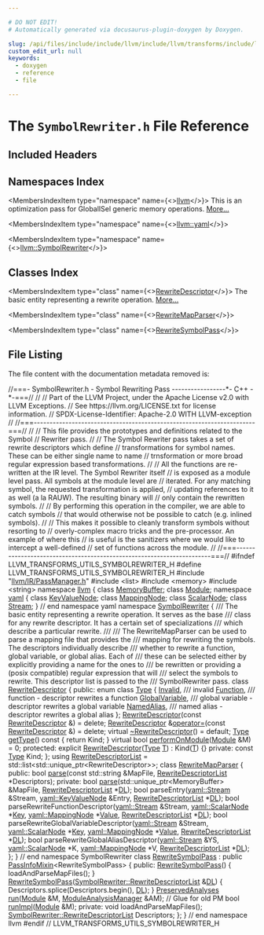 ```yaml
---

# DO NOT EDIT!
# Automatically generated via docusaurus-plugin-doxygen by Doxygen.

slug: /api/files/include/include/llvm/include/llvm/transforms/include/llvm/transforms/utils/symbolrewriter-h
custom_edit_url: null
keywords:
  - doxygen
  - reference
  - file

---
```





# The `SymbolRewriter.h` File Reference

<DoxygenPage pluginConfig={pluginConfig}>



## Included Headers

<IncludesList>
<IncludesListItem
  filePath="llvm/IR/PassManager.h"
  permalink="/docs/api/files/include/include/llvm/include/llvm/ir/passmanager-h"
  isLocal="true" />
<IncludesListItem
  filePath="list"
  permalink=""
  isLocal="false" />
<IncludesListItem
  filePath="memory"
  permalink=""
  isLocal="false" />
<IncludesListItem
  filePath="string"
  permalink=""
  isLocal="false" />
</IncludesList>

## Namespaces Index

<MembersIndex>

<MembersIndexItem
  type="namespace"
  name={<><a href="/docs/api/namespaces/llvm">llvm</a></>}>
This is an optimization pass for GlobalISel generic memory operations. <a href="/docs/api/namespaces/llvm/#details">More...</a>
</MembersIndexItem>

<MembersIndexItem
  type="namespace"
  name={<><a href="/docs/api/namespaces/llvm/yaml">llvm::yaml</a></>}>
</MembersIndexItem>

<MembersIndexItem
  type="namespace"
  name={<><a href="/docs/api/namespaces/llvm/symbolrewriter">llvm::SymbolRewriter</a></>}>
</MembersIndexItem>

</MembersIndex>

## Classes Index

<MembersIndex>

<MembersIndexItem
  type="class"
  name={<><a href="/docs/api/classes/llvm/symbolrewriter/rewritedescriptor">RewriteDescriptor</a></>}>
The basic entity representing a rewrite operation. <a href="/docs/api/classes/llvm/symbolrewriter/rewritedescriptor/#details">More...</a>
</MembersIndexItem>

<MembersIndexItem
  type="class"
  name={<><a href="/docs/api/classes/llvm/symbolrewriter/rewritemapparser">RewriteMapParser</a></>}>
</MembersIndexItem>

<MembersIndexItem
  type="class"
  name={<><a href="/docs/api/classes/llvm/rewritesymbolpass">RewriteSymbolPass</a></>}>
</MembersIndexItem>

</MembersIndex>


## File Listing

The file content with the documentation metadata removed is:

<ProgramListing>

<Link id="l00001" /><CodeLine lineNumber="1"><Highlight kind="comment">//===- SymbolRewriter.h - Symbol Rewriting Pass -----------------&#42;- C++ -&#42;-===//</Highlight><Highlight kind="normal"></Highlight></CodeLine>
<Link id="l00002" /><CodeLine lineNumber="2"><Highlight kind="normal"></Highlight><Highlight kind="comment">//</Highlight><Highlight kind="normal"></Highlight></CodeLine>
<Link id="l00003" /><CodeLine lineNumber="3"><Highlight kind="normal"></Highlight><Highlight kind="comment">// Part of the LLVM Project, under the Apache License v2.0 with LLVM Exceptions.</Highlight><Highlight kind="normal"></Highlight></CodeLine>
<Link id="l00004" /><CodeLine lineNumber="4"><Highlight kind="normal"></Highlight><Highlight kind="comment">// See https://llvm.org/LICENSE.txt for license information.</Highlight><Highlight kind="normal"></Highlight></CodeLine>
<Link id="l00005" /><CodeLine lineNumber="5"><Highlight kind="normal"></Highlight><Highlight kind="comment">// SPDX-License-Identifier: Apache-2.0 WITH LLVM-exception</Highlight><Highlight kind="normal"></Highlight></CodeLine>
<Link id="l00006" /><CodeLine lineNumber="6"><Highlight kind="normal"></Highlight><Highlight kind="comment">//</Highlight><Highlight kind="normal"></Highlight></CodeLine>
<Link id="l00007" /><CodeLine lineNumber="7"><Highlight kind="normal"></Highlight><Highlight kind="comment">//===----------------------------------------------------------------------===//</Highlight><Highlight kind="normal"></Highlight></CodeLine>
<Link id="l00008" /><CodeLine lineNumber="8"><Highlight kind="normal"></Highlight><Highlight kind="comment">//</Highlight><Highlight kind="normal"></Highlight></CodeLine>
<Link id="l00009" /><CodeLine lineNumber="9"><Highlight kind="normal"></Highlight><Highlight kind="comment">// This file provides the prototypes and definitions related to the Symbol</Highlight><Highlight kind="normal"></Highlight></CodeLine>
<Link id="l00010" /><CodeLine lineNumber="10"><Highlight kind="normal"></Highlight><Highlight kind="comment">// Rewriter pass.</Highlight><Highlight kind="normal"></Highlight></CodeLine>
<Link id="l00011" /><CodeLine lineNumber="11"><Highlight kind="normal"></Highlight><Highlight kind="comment">//</Highlight><Highlight kind="normal"></Highlight></CodeLine>
<Link id="l00012" /><CodeLine lineNumber="12"><Highlight kind="normal"></Highlight><Highlight kind="comment">// The Symbol Rewriter pass takes a set of rewrite descriptors which define</Highlight><Highlight kind="normal"></Highlight></CodeLine>
<Link id="l00013" /><CodeLine lineNumber="13"><Highlight kind="normal"></Highlight><Highlight kind="comment">// transformations for symbol names.  These can be either single name to name</Highlight><Highlight kind="normal"></Highlight></CodeLine>
<Link id="l00014" /><CodeLine lineNumber="14"><Highlight kind="normal"></Highlight><Highlight kind="comment">// trnsformation or more broad regular expression based transformations.</Highlight><Highlight kind="normal"></Highlight></CodeLine>
<Link id="l00015" /><CodeLine lineNumber="15"><Highlight kind="normal"></Highlight><Highlight kind="comment">//</Highlight><Highlight kind="normal"></Highlight></CodeLine>
<Link id="l00016" /><CodeLine lineNumber="16"><Highlight kind="normal"></Highlight><Highlight kind="comment">// All the functions are re-written at the IR level.  The Symbol Rewriter itself</Highlight><Highlight kind="normal"></Highlight></CodeLine>
<Link id="l00017" /><CodeLine lineNumber="17"><Highlight kind="normal"></Highlight><Highlight kind="comment">// is exposed as a module level pass.  All symbols at the module level are</Highlight><Highlight kind="normal"></Highlight></CodeLine>
<Link id="l00018" /><CodeLine lineNumber="18"><Highlight kind="normal"></Highlight><Highlight kind="comment">// iterated.  For any matching symbol, the requested transformation is applied,</Highlight><Highlight kind="normal"></Highlight></CodeLine>
<Link id="l00019" /><CodeLine lineNumber="19"><Highlight kind="normal"></Highlight><Highlight kind="comment">// updating references to it as well (a la RAUW).  The resulting binary will</Highlight><Highlight kind="normal"></Highlight></CodeLine>
<Link id="l00020" /><CodeLine lineNumber="20"><Highlight kind="normal"></Highlight><Highlight kind="comment">// only contain the rewritten symbols.</Highlight><Highlight kind="normal"></Highlight></CodeLine>
<Link id="l00021" /><CodeLine lineNumber="21"><Highlight kind="normal"></Highlight><Highlight kind="comment">//</Highlight><Highlight kind="normal"></Highlight></CodeLine>
<Link id="l00022" /><CodeLine lineNumber="22"><Highlight kind="normal"></Highlight><Highlight kind="comment">// By performing this operation in the compiler, we are able to catch symbols</Highlight><Highlight kind="normal"></Highlight></CodeLine>
<Link id="l00023" /><CodeLine lineNumber="23"><Highlight kind="normal"></Highlight><Highlight kind="comment">// that would otherwise not be possible to catch (e.g. inlined symbols).</Highlight><Highlight kind="normal"></Highlight></CodeLine>
<Link id="l00024" /><CodeLine lineNumber="24"><Highlight kind="normal"></Highlight><Highlight kind="comment">//</Highlight><Highlight kind="normal"></Highlight></CodeLine>
<Link id="l00025" /><CodeLine lineNumber="25"><Highlight kind="normal"></Highlight><Highlight kind="comment">// This makes it possible to cleanly transform symbols without resorting to</Highlight><Highlight kind="normal"></Highlight></CodeLine>
<Link id="l00026" /><CodeLine lineNumber="26"><Highlight kind="normal"></Highlight><Highlight kind="comment">// overly-complex macro tricks and the pre-processor.  An example of where this</Highlight><Highlight kind="normal"></Highlight></CodeLine>
<Link id="l00027" /><CodeLine lineNumber="27"><Highlight kind="normal"></Highlight><Highlight kind="comment">// is useful is the sanitizers where we would like to intercept a well-defined</Highlight><Highlight kind="normal"></Highlight></CodeLine>
<Link id="l00028" /><CodeLine lineNumber="28"><Highlight kind="normal"></Highlight><Highlight kind="comment">// set of functions across the module.</Highlight><Highlight kind="normal"></Highlight></CodeLine>
<Link id="l00029" /><CodeLine lineNumber="29"><Highlight kind="normal"></Highlight><Highlight kind="comment">//</Highlight><Highlight kind="normal"></Highlight></CodeLine>
<Link id="l00030" /><CodeLine lineNumber="30"><Highlight kind="normal"></Highlight><Highlight kind="comment">//===----------------------------------------------------------------------===//</Highlight><Highlight kind="normal"></Highlight></CodeLine>
<Link id="l00031" /><CodeLine lineNumber="31"><Highlight kind="normal"></Highlight></CodeLine>
<Link id="l00032" /><CodeLine lineNumber="32"><Highlight kind="normal"></Highlight><Highlight kind="preprocessor">#ifndef LLVM&#95;TRANSFORMS&#95;UTILS&#95;SYMBOLREWRITER&#95;H</Highlight><Highlight kind="normal"></Highlight></CodeLine>
<Link id="l00033" /><CodeLine lineNumber="33"><Highlight kind="normal"></Highlight><Highlight kind="preprocessor">#define LLVM&#95;TRANSFORMS&#95;UTILS&#95;SYMBOLREWRITER&#95;H</Highlight><Highlight kind="normal"></Highlight></CodeLine>
<Link id="l00034" /><CodeLine lineNumber="34"><Highlight kind="normal"></Highlight></CodeLine>
<Link id="l00035" /><CodeLine lineNumber="35"><Highlight kind="normal"></Highlight><Highlight kind="preprocessor">#include &quot;<a href="/docs/api/files/include/include/llvm/include/llvm/ir/passmanager-h">llvm/IR/PassManager.h</a>&quot;</Highlight><Highlight kind="normal"></Highlight></CodeLine>
<Link id="l00036" /><CodeLine lineNumber="36"><Highlight kind="normal"></Highlight><Highlight kind="preprocessor">#include &lt;list&gt;</Highlight><Highlight kind="normal"></Highlight></CodeLine>
<Link id="l00037" /><CodeLine lineNumber="37"><Highlight kind="normal"></Highlight><Highlight kind="preprocessor">#include &lt;memory&gt;</Highlight><Highlight kind="normal"></Highlight></CodeLine>
<Link id="l00038" /><CodeLine lineNumber="38"><Highlight kind="normal"></Highlight><Highlight kind="preprocessor">#include &lt;string&gt;</Highlight><Highlight kind="normal"></Highlight></CodeLine>
<Link id="l00039" /><CodeLine lineNumber="39"><Highlight kind="normal"></Highlight></CodeLine>
<Link id="l00040" /><CodeLine lineNumber="40"><Highlight kind="normal"></Highlight><Highlight kind="keyword">namespace </Highlight><Highlight kind="normal"><a href="/docs/api/namespaces/llvm">llvm</a> &#123;</Highlight></CodeLine>
<Link id="l00041" /><CodeLine lineNumber="41"><Highlight kind="normal"></Highlight></CodeLine>
<Link id="l00042" /><CodeLine lineNumber="42"><Highlight kind="normal"></Highlight><Highlight kind="keyword">class </Highlight><Highlight kind="normal"><a href="/docs/api/classes/llvm/memorybuffer">MemoryBuffer</a>;</Highlight></CodeLine>
<Link id="l00043" /><CodeLine lineNumber="43"><Highlight kind="normal"></Highlight><Highlight kind="keyword">class </Highlight><Highlight kind="normal"><a href="/docs/api/classes/llvm/module">Module</a>;</Highlight></CodeLine>
<Link id="l00044" /><CodeLine lineNumber="44"><Highlight kind="normal"></Highlight></CodeLine>
<Link id="l00045" /><CodeLine lineNumber="45"><Highlight kind="normal"></Highlight><Highlight kind="keyword">namespace </Highlight><Highlight kind="normal"><a href="/docs/api/namespaces/llvm/yaml">yaml</a> &#123;</Highlight></CodeLine>
<Link id="l00046" /><CodeLine lineNumber="46"><Highlight kind="normal"></Highlight></CodeLine>
<Link id="l00047" /><CodeLine lineNumber="47"><Highlight kind="normal"></Highlight><Highlight kind="keyword">class </Highlight><Highlight kind="normal"><a href="/docs/api/classes/llvm/yaml/keyvaluenode">KeyValueNode</a>;</Highlight></CodeLine>
<Link id="l00048" /><CodeLine lineNumber="48"><Highlight kind="normal"></Highlight><Highlight kind="keyword">class </Highlight><Highlight kind="normal"><a href="/docs/api/classes/llvm/yaml/mappingnode">MappingNode</a>;</Highlight></CodeLine>
<Link id="l00049" /><CodeLine lineNumber="49"><Highlight kind="normal"></Highlight><Highlight kind="keyword">class </Highlight><Highlight kind="normal"><a href="/docs/api/classes/llvm/yaml/scalarnode">ScalarNode</a>;</Highlight></CodeLine>
<Link id="l00050" /><CodeLine lineNumber="50"><Highlight kind="normal"></Highlight><Highlight kind="keyword">class </Highlight><Highlight kind="normal"><a href="/docs/api/classes/llvm/yaml/stream">Stream</a>;</Highlight></CodeLine>
<Link id="l00051" /><CodeLine lineNumber="51"><Highlight kind="normal"></Highlight></CodeLine>
<Link id="l00052" /><CodeLine lineNumber="52"><Highlight kind="normal">&#125; </Highlight><Highlight kind="comment">// end namespace yaml</Highlight><Highlight kind="normal"></Highlight></CodeLine>
<Link id="l00053" /><CodeLine lineNumber="53"><Highlight kind="normal"></Highlight></CodeLine>
<Link id="l00054" /><CodeLine lineNumber="54" lineLink="/docs/api/namespaces/llvm/symbolrewriter"><Highlight kind="normal"></Highlight><Highlight kind="keyword">namespace </Highlight><Highlight kind="normal"><a href="/docs/api/namespaces/llvm/symbolrewriter">SymbolRewriter</a> &#123;</Highlight></CodeLine>
<Link id="l00055" /><CodeLine lineNumber="55"><Highlight kind="normal"></Highlight><Highlight kind="comment"></Highlight></CodeLine>
<Link id="l00056" /><CodeLine lineNumber="56"><Highlight kind="comment">/// The basic entity representing a rewrite operation.  It serves as the base</Highlight></CodeLine>
<Link id="l00057" /><CodeLine lineNumber="57"><Highlight kind="comment">/// class for any rewrite descriptor.  It has a certain set of specializations</Highlight></CodeLine>
<Link id="l00058" /><CodeLine lineNumber="58"><Highlight kind="comment">/// which describe a particular rewrite.</Highlight></CodeLine>
<Link id="l00059" /><CodeLine lineNumber="59"><Highlight kind="comment">///</Highlight></CodeLine>
<Link id="l00060" /><CodeLine lineNumber="60"><Highlight kind="comment">/// The RewriteMapParser can be used to parse a mapping file that provides the</Highlight></CodeLine>
<Link id="l00061" /><CodeLine lineNumber="61"><Highlight kind="comment">/// mapping for rewriting the symbols.  The descriptors individually describe</Highlight></CodeLine>
<Link id="l00062" /><CodeLine lineNumber="62"><Highlight kind="comment">/// whether to rewrite a function, global variable, or global alias.  Each of</Highlight></CodeLine>
<Link id="l00063" /><CodeLine lineNumber="63"><Highlight kind="comment">/// these can be selected either by explicitly providing a name for the ones to</Highlight></CodeLine>
<Link id="l00064" /><CodeLine lineNumber="64"><Highlight kind="comment">/// be rewritten or providing a (posix compatible) regular expression that will</Highlight></CodeLine>
<Link id="l00065" /><CodeLine lineNumber="65"><Highlight kind="comment">/// select the symbols to rewrite.  This descriptor list is passed to the</Highlight></CodeLine>
<Link id="l00066" /><CodeLine lineNumber="66"><Highlight kind="comment">/// SymbolRewriter pass.</Highlight><Highlight kind="normal"></Highlight></CodeLine>
<Link id="l00067" /><CodeLine lineNumber="67" lineLink="/docs/api/classes/llvm/symbolrewriter/rewritedescriptor"><Highlight kind="normal"></Highlight><Highlight kind="keyword">class </Highlight><Highlight kind="normal"><a href="/docs/api/classes/llvm/symbolrewriter/rewritedescriptor/#a530e03080c8232c38aefcf852d86e952">RewriteDescriptor</a> &#123;</Highlight></CodeLine>
<Link id="l00068" /><CodeLine lineNumber="68"><Highlight kind="normal"></Highlight><Highlight kind="keyword">public</Highlight><Highlight kind="normal">:</Highlight></CodeLine>
<Link id="l00069" /><CodeLine lineNumber="69" lineLink="/docs/api/classes/llvm/symbolrewriter/rewritedescriptor/#aa2b16bcd3ad27db4f709afb257096018"><Highlight kind="normal">  </Highlight><Highlight kind="keyword">enum class</Highlight><Highlight kind="normal"> <a href="/docs/api/classes/llvm/symbolrewriter/rewritedescriptor/#aa2b16bcd3ad27db4f709afb257096018">Type</a> &#123;</Highlight></CodeLine>
<Link id="l00070" /><CodeLine lineNumber="70" lineLink="/docs/api/classes/llvm/symbolrewriter/rewritedescriptor/#aa2b16bcd3ad27db4f709afb257096018a4bbb8f967da6d1a610596d7257179c2b"><Highlight kind="normal">    <a href="/docs/api/classes/llvm/symbolrewriter/rewritedescriptor/#aa2b16bcd3ad27db4f709afb257096018a4bbb8f967da6d1a610596d7257179c2b">Invalid</a>,        </Highlight><Highlight kind="comment">/// invalid</Highlight><Highlight kind="normal"></Highlight></CodeLine>
<Link id="l00071" /><CodeLine lineNumber="71" lineLink="/docs/api/classes/llvm/symbolrewriter/rewritedescriptor/#aa2b16bcd3ad27db4f709afb257096018a86408593c34af77fdd90df932f8b5261"><Highlight kind="normal">    <a href="/docs/api/classes/llvm/symbolrewriter/rewritedescriptor/#aa2b16bcd3ad27db4f709afb257096018a86408593c34af77fdd90df932f8b5261">Function</a>,       </Highlight><Highlight kind="comment">/// function - descriptor rewrites a function</Highlight><Highlight kind="normal"></Highlight></CodeLine>
<Link id="l00072" /><CodeLine lineNumber="72" lineLink="/docs/api/classes/llvm/symbolrewriter/rewritedescriptor/#aa2b16bcd3ad27db4f709afb257096018a43cd1cbc4ca88c2a2c8da1411bed1e41"><Highlight kind="normal">    <a href="/docs/api/classes/llvm/symbolrewriter/rewritedescriptor/#aa2b16bcd3ad27db4f709afb257096018a43cd1cbc4ca88c2a2c8da1411bed1e41">GlobalVariable</a>, </Highlight><Highlight kind="comment">/// global variable - descriptor rewrites a global variable</Highlight><Highlight kind="normal"></Highlight></CodeLine>
<Link id="l00073" /><CodeLine lineNumber="73" lineLink="/docs/api/classes/llvm/symbolrewriter/rewritedescriptor/#aa2b16bcd3ad27db4f709afb257096018ab48a3f56cdfca5e9c72851f56baebbc7"><Highlight kind="normal">    <a href="/docs/api/classes/llvm/symbolrewriter/rewritedescriptor/#aa2b16bcd3ad27db4f709afb257096018ab48a3f56cdfca5e9c72851f56baebbc7">NamedAlias</a>,     </Highlight><Highlight kind="comment">/// named alias - descriptor rewrites a global alias</Highlight><Highlight kind="normal"></Highlight></CodeLine>
<Link id="l00074" /><CodeLine lineNumber="74"><Highlight kind="normal">  &#125;;</Highlight></CodeLine>
<Link id="l00075" /><CodeLine lineNumber="75"><Highlight kind="normal"></Highlight></CodeLine>
<Link id="l00076" /><CodeLine lineNumber="76" lineLink="/docs/api/classes/llvm/symbolrewriter/rewritedescriptor/#a530e03080c8232c38aefcf852d86e952"><Highlight kind="normal">  <a href="/docs/api/classes/llvm/symbolrewriter/rewritedescriptor/#a530e03080c8232c38aefcf852d86e952">RewriteDescriptor</a>(</Highlight><Highlight kind="keyword">const</Highlight><Highlight kind="normal"> <a href="/docs/api/classes/llvm/symbolrewriter/rewritedescriptor/#a530e03080c8232c38aefcf852d86e952">RewriteDescriptor</a> &amp;) = </Highlight><Highlight kind="keyword">delete</Highlight><Highlight kind="normal">;</Highlight></CodeLine>
<Link id="l00077" /><CodeLine lineNumber="77" lineLink="/docs/api/classes/llvm/symbolrewriter/rewritedescriptor/#ad0eed3d5f685ea9023ca7105bf36cf67"><Highlight kind="normal">  <a href="/docs/api/classes/llvm/symbolrewriter/rewritedescriptor/#a530e03080c8232c38aefcf852d86e952">RewriteDescriptor</a> &amp;<a href="/docs/api/classes/llvm/symbolrewriter/rewritedescriptor/#ad0eed3d5f685ea9023ca7105bf36cf67">operator=</a>(</Highlight><Highlight kind="keyword">const</Highlight><Highlight kind="normal"> <a href="/docs/api/classes/llvm/symbolrewriter/rewritedescriptor/#a530e03080c8232c38aefcf852d86e952">RewriteDescriptor</a> &amp;) = </Highlight><Highlight kind="keyword">delete</Highlight><Highlight kind="normal">;</Highlight></CodeLine>
<Link id="l00078" /><CodeLine lineNumber="78" lineLink="/docs/api/classes/llvm/symbolrewriter/rewritedescriptor/#adc3397e995d628babb4561fa4897ef8d"><Highlight kind="normal">  </Highlight><Highlight kind="keyword">virtual</Highlight><Highlight kind="normal"> <a href="/docs/api/classes/llvm/symbolrewriter/rewritedescriptor/#adc3397e995d628babb4561fa4897ef8d">~RewriteDescriptor</a>() = </Highlight><Highlight kind="keywordflow">default</Highlight><Highlight kind="normal">;</Highlight></CodeLine>
<Link id="l00079" /><CodeLine lineNumber="79"><Highlight kind="normal"></Highlight></CodeLine>
<Link id="l00080" /><CodeLine lineNumber="80" lineLink="/docs/api/classes/llvm/symbolrewriter/rewritedescriptor/#a7207398e9e7643bb6430a94ce6dc8247"><Highlight kind="normal">  <a href="/docs/api/classes/llvm/symbolrewriter/rewritedescriptor/#aa2b16bcd3ad27db4f709afb257096018">Type</a> <a href="/docs/api/classes/llvm/symbolrewriter/rewritedescriptor/#a7207398e9e7643bb6430a94ce6dc8247">getType</a>()</Highlight><Highlight kind="keyword"> const </Highlight><Highlight kind="normal">&#123; </Highlight><Highlight kind="keywordflow">return</Highlight><Highlight kind="normal"> Kind; &#125;</Highlight></CodeLine>
<Link id="l00081" /><CodeLine lineNumber="81"><Highlight kind="normal"></Highlight></CodeLine>
<Link id="l00082" /><CodeLine lineNumber="82" lineLink="/docs/api/classes/llvm/symbolrewriter/rewritedescriptor/#ad3e72f5cfd0878a7b8f2d0ee1f9b2429"><Highlight kind="normal">  </Highlight><Highlight kind="keyword">virtual</Highlight><Highlight kind="normal"> </Highlight><Highlight kind="keywordtype">bool</Highlight><Highlight kind="normal"> <a href="/docs/api/classes/llvm/symbolrewriter/rewritedescriptor/#ad3e72f5cfd0878a7b8f2d0ee1f9b2429">performOnModule</a>(<a href="/docs/api/classes/llvm/module">Module</a> &amp;M) = 0;</Highlight></CodeLine>
<Link id="l00083" /><CodeLine lineNumber="83"><Highlight kind="normal"></Highlight></CodeLine>
<Link id="l00084" /><CodeLine lineNumber="84"><Highlight kind="normal"></Highlight><Highlight kind="keyword">protected</Highlight><Highlight kind="normal">:</Highlight></CodeLine>
<Link id="l00085" /><CodeLine lineNumber="85" lineLink="/docs/api/classes/llvm/symbolrewriter/rewritedescriptor/#a3d8ca5c686ef6ea347581a3ea581c2d7"><Highlight kind="normal">  </Highlight><Highlight kind="keyword">explicit</Highlight><Highlight kind="normal"> <a href="/docs/api/classes/llvm/symbolrewriter/rewritedescriptor/#a3d8ca5c686ef6ea347581a3ea581c2d7">RewriteDescriptor</a>(<a href="/docs/api/classes/llvm/symbolrewriter/rewritedescriptor/#aa2b16bcd3ad27db4f709afb257096018">Type</a> <a href="/docs/api/files/lib/lib/target/lib/target/mips/mips16isellowering-cpp/#a0acb682b8260ab1c60b918599864e2e5">T</a>) : Kind(<a href="/docs/api/files/lib/lib/target/lib/target/mips/mips16isellowering-cpp/#a0acb682b8260ab1c60b918599864e2e5">T</a>) &#123;&#125;</Highlight></CodeLine>
<Link id="l00086" /><CodeLine lineNumber="86"><Highlight kind="normal"></Highlight></CodeLine>
<Link id="l00087" /><CodeLine lineNumber="87"><Highlight kind="normal"></Highlight><Highlight kind="keyword">private</Highlight><Highlight kind="normal">:</Highlight></CodeLine>
<Link id="l00088" /><CodeLine lineNumber="88"><Highlight kind="normal">  </Highlight><Highlight kind="keyword">const</Highlight><Highlight kind="normal"> <a href="/docs/api/classes/llvm/type">Type</a> Kind;</Highlight></CodeLine>
<Link id="l00089" /><CodeLine lineNumber="89"><Highlight kind="normal">&#125;;</Highlight></CodeLine>
<Link id="l00090" /><CodeLine lineNumber="90"><Highlight kind="normal"></Highlight></CodeLine>
<Link id="l00091" /><CodeLine lineNumber="91" lineLink="/docs/api/namespaces/llvm/symbolrewriter/#a0595c7fd39f8a8f9819d30602e4335f7"><Highlight kind="normal"></Highlight><Highlight kind="keyword">using </Highlight><Highlight kind="normal"><a href="/docs/api/namespaces/llvm/symbolrewriter/#a0595c7fd39f8a8f9819d30602e4335f7">RewriteDescriptorList</a> = std::list&lt;std::unique&#95;ptr&lt;RewriteDescriptor&gt;&gt;;</Highlight></CodeLine>
<Link id="l00092" /><CodeLine lineNumber="92"><Highlight kind="normal"></Highlight></CodeLine>
<Link id="l00093" /><CodeLine lineNumber="93" lineLink="/docs/api/classes/llvm/symbolrewriter/rewritemapparser"><Highlight kind="normal"></Highlight><Highlight kind="keyword">class </Highlight><Highlight kind="normal"><a href="/docs/api/classes/llvm/symbolrewriter/rewritemapparser">RewriteMapParser</a> &#123;</Highlight></CodeLine>
<Link id="l00094" /><CodeLine lineNumber="94"><Highlight kind="normal"></Highlight><Highlight kind="keyword">public</Highlight><Highlight kind="normal">:</Highlight></CodeLine>
<Link id="l00095" /><CodeLine lineNumber="95"><Highlight kind="normal">  </Highlight><Highlight kind="keywordtype">bool</Highlight><Highlight kind="normal"> <a href="/docs/api/classes/llvm/symbolrewriter/rewritemapparser/#a73f3ae9cac7a4557bd5c1e311548cd26">parse</a>(</Highlight><Highlight kind="keyword">const</Highlight><Highlight kind="normal"> std::string &amp;MapFile, <a href="/docs/api/namespaces/llvm/symbolrewriter/#a0595c7fd39f8a8f9819d30602e4335f7">RewriteDescriptorList</a> &#42;Descriptors);</Highlight></CodeLine>
<Link id="l00096" /><CodeLine lineNumber="96"><Highlight kind="normal"></Highlight></CodeLine>
<Link id="l00097" /><CodeLine lineNumber="97"><Highlight kind="normal"></Highlight><Highlight kind="keyword">private</Highlight><Highlight kind="normal">:</Highlight></CodeLine>
<Link id="l00098" /><CodeLine lineNumber="98"><Highlight kind="normal">  </Highlight><Highlight kind="keywordtype">bool</Highlight><Highlight kind="normal"> <a href="/docs/api/classes/llvm/symbolrewriter/rewritemapparser/#a73f3ae9cac7a4557bd5c1e311548cd26">parse</a>(std::unique&#95;ptr&lt;MemoryBuffer&gt; &amp;MapFile, <a href="/docs/api/namespaces/llvm/symbolrewriter/#a0595c7fd39f8a8f9819d30602e4335f7">RewriteDescriptorList</a> &#42;<a href="/docs/api/files/lib/lib/target/lib/target/arm/armslshardening-cpp/#ad467c4ab9119043f9b7750ab986be61a">DL</a>);</Highlight></CodeLine>
<Link id="l00099" /><CodeLine lineNumber="99"><Highlight kind="normal">  </Highlight><Highlight kind="keywordtype">bool</Highlight><Highlight kind="normal"> parseEntry(<a href="/docs/api/classes/llvm/yaml/stream">yaml::Stream</a> &amp;Stream, <a href="/docs/api/classes/llvm/yaml/keyvaluenode">yaml::KeyValueNode</a> &amp;Entry,</Highlight></CodeLine>
<Link id="l00100" /><CodeLine lineNumber="100"><Highlight kind="normal">                  <a href="/docs/api/namespaces/llvm/symbolrewriter/#a0595c7fd39f8a8f9819d30602e4335f7">RewriteDescriptorList</a> &#42;<a href="/docs/api/files/lib/lib/target/lib/target/arm/armslshardening-cpp/#ad467c4ab9119043f9b7750ab986be61a">DL</a>);</Highlight></CodeLine>
<Link id="l00101" /><CodeLine lineNumber="101"><Highlight kind="normal">  </Highlight><Highlight kind="keywordtype">bool</Highlight><Highlight kind="normal"> parseRewriteFunctionDescriptor(<a href="/docs/api/classes/llvm/yaml/stream">yaml::Stream</a> &amp;Stream,</Highlight></CodeLine>
<Link id="l00102" /><CodeLine lineNumber="102"><Highlight kind="normal">                                      <a href="/docs/api/classes/llvm/yaml/scalarnode">yaml::ScalarNode</a> &#42;<a href="/docs/api/namespaces/llvm/#a98c6256d0644613c6b5b3e2ef06ef5ce">Key</a>,</Highlight></CodeLine>
<Link id="l00103" /><CodeLine lineNumber="103"><Highlight kind="normal">                                      <a href="/docs/api/classes/llvm/yaml/mappingnode">yaml::MappingNode</a> &#42;<a href="/docs/api/classes/llvm/value">Value</a>,</Highlight></CodeLine>
<Link id="l00104" /><CodeLine lineNumber="104"><Highlight kind="normal">                                      <a href="/docs/api/namespaces/llvm/symbolrewriter/#a0595c7fd39f8a8f9819d30602e4335f7">RewriteDescriptorList</a> &#42;<a href="/docs/api/files/lib/lib/target/lib/target/arm/armslshardening-cpp/#ad467c4ab9119043f9b7750ab986be61a">DL</a>);</Highlight></CodeLine>
<Link id="l00105" /><CodeLine lineNumber="105"><Highlight kind="normal">  </Highlight><Highlight kind="keywordtype">bool</Highlight><Highlight kind="normal"> parseRewriteGlobalVariableDescriptor(<a href="/docs/api/classes/llvm/yaml/stream">yaml::Stream</a> &amp;Stream,</Highlight></CodeLine>
<Link id="l00106" /><CodeLine lineNumber="106"><Highlight kind="normal">                                            <a href="/docs/api/classes/llvm/yaml/scalarnode">yaml::ScalarNode</a> &#42;<a href="/docs/api/namespaces/llvm/#a98c6256d0644613c6b5b3e2ef06ef5ce">Key</a>,</Highlight></CodeLine>
<Link id="l00107" /><CodeLine lineNumber="107"><Highlight kind="normal">                                            <a href="/docs/api/classes/llvm/yaml/mappingnode">yaml::MappingNode</a> &#42;<a href="/docs/api/classes/llvm/value">Value</a>,</Highlight></CodeLine>
<Link id="l00108" /><CodeLine lineNumber="108"><Highlight kind="normal">                                            <a href="/docs/api/namespaces/llvm/symbolrewriter/#a0595c7fd39f8a8f9819d30602e4335f7">RewriteDescriptorList</a> &#42;<a href="/docs/api/files/lib/lib/target/lib/target/arm/armslshardening-cpp/#ad467c4ab9119043f9b7750ab986be61a">DL</a>);</Highlight></CodeLine>
<Link id="l00109" /><CodeLine lineNumber="109"><Highlight kind="normal">  </Highlight><Highlight kind="keywordtype">bool</Highlight><Highlight kind="normal"> parseRewriteGlobalAliasDescriptor(<a href="/docs/api/classes/llvm/yaml/stream">yaml::Stream</a> &amp;YS, <a href="/docs/api/classes/llvm/yaml/scalarnode">yaml::ScalarNode</a> &#42;K,</Highlight></CodeLine>
<Link id="l00110" /><CodeLine lineNumber="110"><Highlight kind="normal">                                         <a href="/docs/api/classes/llvm/yaml/mappingnode">yaml::MappingNode</a> &#42;V,</Highlight></CodeLine>
<Link id="l00111" /><CodeLine lineNumber="111"><Highlight kind="normal">                                         <a href="/docs/api/namespaces/llvm/symbolrewriter/#a0595c7fd39f8a8f9819d30602e4335f7">RewriteDescriptorList</a> &#42;<a href="/docs/api/files/lib/lib/target/lib/target/arm/armslshardening-cpp/#ad467c4ab9119043f9b7750ab986be61a">DL</a>);</Highlight></CodeLine>
<Link id="l00112" /><CodeLine lineNumber="112"><Highlight kind="normal">&#125;;</Highlight></CodeLine>
<Link id="l00113" /><CodeLine lineNumber="113"><Highlight kind="normal"></Highlight></CodeLine>
<Link id="l00114" /><CodeLine lineNumber="114"><Highlight kind="normal">&#125; </Highlight><Highlight kind="comment">// end namespace SymbolRewriter</Highlight><Highlight kind="normal"></Highlight></CodeLine>
<Link id="l00115" /><CodeLine lineNumber="115"><Highlight kind="normal"></Highlight></CodeLine>
<Link id="l00116" /><CodeLine lineNumber="116" lineLink="/docs/api/classes/llvm/rewritesymbolpass"><Highlight kind="normal"></Highlight><Highlight kind="keyword">class </Highlight><Highlight kind="normal"><a href="/docs/api/classes/llvm/rewritesymbolpass/#af204d0a9794f5dcf72e9274de4d256f6">RewriteSymbolPass</a> : </Highlight><Highlight kind="keyword">public</Highlight><Highlight kind="normal"> <a href="/docs/api/structs/llvm/passinfomixin">PassInfoMixin</a>&lt;RewriteSymbolPass&gt; &#123;</Highlight></CodeLine>
<Link id="l00117" /><CodeLine lineNumber="117"><Highlight kind="normal"></Highlight><Highlight kind="keyword">public</Highlight><Highlight kind="normal">:</Highlight></CodeLine>
<Link id="l00118" /><CodeLine lineNumber="118" lineLink="/docs/api/classes/llvm/rewritesymbolpass/#af204d0a9794f5dcf72e9274de4d256f6"><Highlight kind="normal">  <a href="/docs/api/classes/llvm/rewritesymbolpass/#af204d0a9794f5dcf72e9274de4d256f6">RewriteSymbolPass</a>() &#123; loadAndParseMapFiles(); &#125;</Highlight></CodeLine>
<Link id="l00119" /><CodeLine lineNumber="119"><Highlight kind="normal"></Highlight></CodeLine>
<Link id="l00120" /><CodeLine lineNumber="120" lineLink="/docs/api/classes/llvm/rewritesymbolpass/#ab77373fb7b106ce162d543decf252029"><Highlight kind="normal">  <a href="/docs/api/classes/llvm/rewritesymbolpass/#ab77373fb7b106ce162d543decf252029">RewriteSymbolPass</a>(<a href="/docs/api/namespaces/llvm/symbolrewriter/#a0595c7fd39f8a8f9819d30602e4335f7">SymbolRewriter::RewriteDescriptorList</a> &amp;<a href="/docs/api/files/lib/lib/target/lib/target/arm/armslshardening-cpp/#ad467c4ab9119043f9b7750ab986be61a">DL</a>) &#123;</Highlight></CodeLine>
<Link id="l00121" /><CodeLine lineNumber="121"><Highlight kind="normal">    Descriptors.splice(Descriptors.begin(), <a href="/docs/api/files/lib/lib/target/lib/target/arm/armslshardening-cpp/#ad467c4ab9119043f9b7750ab986be61a">DL</a>);</Highlight></CodeLine>
<Link id="l00122" /><CodeLine lineNumber="122"><Highlight kind="normal">  &#125;</Highlight></CodeLine>
<Link id="l00123" /><CodeLine lineNumber="123"><Highlight kind="normal"></Highlight></CodeLine>
<Link id="l00124" /><CodeLine lineNumber="124"><Highlight kind="normal">  <a href="/docs/api/classes/llvm/preservedanalyses">PreservedAnalyses</a> <a href="/docs/api/classes/llvm/rewritesymbolpass/#a3a676b28a8e2daaf300ad9c5e3776c33">run</a>(<a href="/docs/api/classes/llvm/module">Module</a> &amp;M, <a href="/docs/api/namespaces/llvm/#af9c9208365fd9ce11392b4d79485e259">ModuleAnalysisManager</a> &amp;AM);</Highlight></CodeLine>
<Link id="l00125" /><CodeLine lineNumber="125"><Highlight kind="normal"></Highlight></CodeLine>
<Link id="l00126" /><CodeLine lineNumber="126"><Highlight kind="normal">  </Highlight><Highlight kind="comment">// Glue for old PM</Highlight><Highlight kind="normal"></Highlight></CodeLine>
<Link id="l00127" /><CodeLine lineNumber="127"><Highlight kind="normal">  </Highlight><Highlight kind="keywordtype">bool</Highlight><Highlight kind="normal"> <a href="/docs/api/classes/llvm/rewritesymbolpass/#a0b7a12c22108bc2b433bb9f4762d224b">runImpl</a>(<a href="/docs/api/classes/llvm/module">Module</a> &amp;M);</Highlight></CodeLine>
<Link id="l00128" /><CodeLine lineNumber="128"><Highlight kind="normal"></Highlight></CodeLine>
<Link id="l00129" /><CodeLine lineNumber="129"><Highlight kind="normal"></Highlight><Highlight kind="keyword">private</Highlight><Highlight kind="normal">:</Highlight></CodeLine>
<Link id="l00130" /><CodeLine lineNumber="130"><Highlight kind="normal">  </Highlight><Highlight kind="keywordtype">void</Highlight><Highlight kind="normal"> loadAndParseMapFiles();</Highlight></CodeLine>
<Link id="l00131" /><CodeLine lineNumber="131"><Highlight kind="normal"></Highlight></CodeLine>
<Link id="l00132" /><CodeLine lineNumber="132"><Highlight kind="normal">  <a href="/docs/api/namespaces/llvm/symbolrewriter/#a0595c7fd39f8a8f9819d30602e4335f7">SymbolRewriter::RewriteDescriptorList</a> Descriptors;</Highlight></CodeLine>
<Link id="l00133" /><CodeLine lineNumber="133"><Highlight kind="normal">&#125;;</Highlight></CodeLine>
<Link id="l00134" /><CodeLine lineNumber="134"><Highlight kind="normal"></Highlight></CodeLine>
<Link id="l00135" /><CodeLine lineNumber="135"><Highlight kind="normal">&#125; </Highlight><Highlight kind="comment">// end namespace llvm</Highlight><Highlight kind="normal"></Highlight></CodeLine>
<Link id="l00136" /><CodeLine lineNumber="136"><Highlight kind="normal"></Highlight></CodeLine>
<Link id="l00137" /><CodeLine lineNumber="137"><Highlight kind="normal"></Highlight><Highlight kind="preprocessor">#endif </Highlight><Highlight kind="comment">// LLVM&#95;TRANSFORMS&#95;UTILS&#95;SYMBOLREWRITER&#95;H</Highlight><Highlight kind="normal"></Highlight></CodeLine>

</ProgramListing>


</DoxygenPage>
